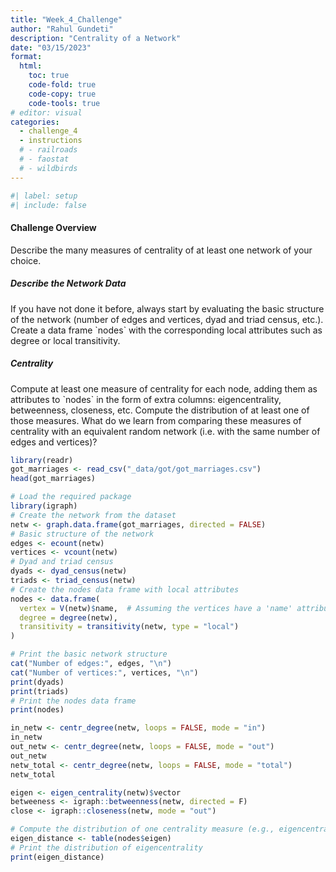 ```yaml
---
title: "Week_4_Challenge"
author: "Rahul Gundeti"
description: "Centrality of a Network"
date: "03/15/2023"
format:
  html:
    toc: true
    code-fold: true
    code-copy: true
    code-tools: true
# editor: visual
categories: 
  - challenge_4
  - instructions
  # - railroads
  # - faostat
  # - wildbirds
---
```


```r
#| label: setup
#| include: false
```

#### Challenge Overview

Describe the many measures of centrality of at least one network of your choice.

##### Describe the Network Data

If you have not done it before, always start by evaluating the basic structure of the network (number of edges and vertices, dyad and triad census, etc.). Create a data frame \`nodes\` with the corresponding local attributes such as degree or local transitivity.

##### Centrality

Compute at least one measure of centrality for each node, adding them as attributes to \`nodes\` in the form of extra columns: eigencentrality, betweenness, closeness, etc. Compute the distribution of at least one of those measures. What do we learn from comparing these measures of centrality with an equivalent random network (i.e. with the same number of edges and vertices)?

```r
library(readr)
got_marriages <- read_csv("_data/got/got_marriages.csv")
head(got_marriages)
```

```r
# Load the required package
library(igraph)
# Create the network from the dataset
netw <- graph.data.frame(got_marriages, directed = FALSE)
# Basic structure of the network
edges <- ecount(netw)
vertices <- vcount(netw)
# Dyad and triad census
dyads <- dyad_census(netw)
triads <- triad_census(netw)
# Create the nodes data frame with local attributes
nodes <- data.frame(
  vertex = V(netw)$name,  # Assuming the vertices have a 'name' attribute
  degree = degree(netw),
  transitivity = transitivity(netw, type = "local")
)
```

```r
# Print the basic network structure
cat("Number of edges:", edges, "\n")
cat("Number of vertices:", vertices, "\n")
print(dyads)
print(triads)
# Print the nodes data frame
print(nodes)
```

```r
in_netw <- centr_degree(netw, loops = FALSE, mode = "in")
in_netw
out_netw <- centr_degree(netw, loops = FALSE, mode = "out")
out_netw
netw_total <- centr_degree(netw, loops = FALSE, mode = "total")
netw_total
```

```r
eigen <- eigen_centrality(netw)$vector
betweeness <- igraph::betweenness(netw, directed = F)
close <- igraph::closeness(netw, mode = "out")
```

```r
# Compute the distribution of one centrality measure (e.g., eigencentrality)
eigen_distance <- table(nodes$eigen)
# Print the distribution of eigencentrality
print(eigen_distance)
```
